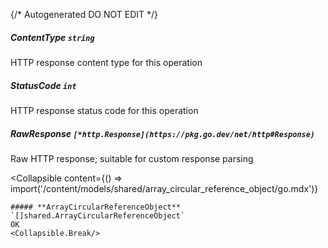 {/* Autogenerated DO NOT EDIT  */}

##### **ContentType** `string`
HTTP response content type for this operation

##### **StatusCode** `int`
HTTP response status code for this operation

##### **RawResponse** `[*http.Response](https://pkg.go.dev/net/http#Response)`
Raw HTTP response; suitable for custom response parsing

<Collapsible
    content={() => import('/content/models/shared/array_circular_reference_object/go.mdx')}
>
    ##### **ArrayCircularReferenceObject** `[]shared.ArrayCircularReferenceObject`
    OK
    <Collapsible.Break/>
</Collapsible>

